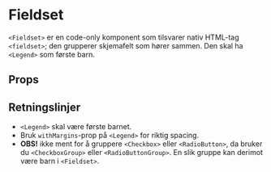 
<Meta of={FieldsetStories} />

# Fieldset

<ComponentLinkRow
  docsHref="https://design.domstol.no/987b33f71/p/67392b-fieldset"
  githubHref="https://github.com/domstolene/designsystem/tree/main/packages/components/src/components/Fieldset"
  withBottomSpacing
/>

`<Fieldset>` er en code-only komponent som tilsvarer nativ HTML-tag `<fieldset>`; den grupperer skjemafelt som hører sammen. Den skal ha `<Legend>` som første barn.

## Props

<Canvas of={FieldsetStories.Default} sourceState="shown" />
<Controls of={FieldsetStories.Default} />

## Retningslinjer

- `<Legend>` skal være første barnet.
- Bruk `withMargins`-prop på `<Legend>` for riktig spacing.
- **OBS!** ikke ment for å gruppere `<Checkbox>` eller `<RadioButton>`, da bruker du `<CheckboxGroup>` eller `<RadioButtonGroup>`. En slik gruppe kan derimot være barn i `<Fieldset>`.

